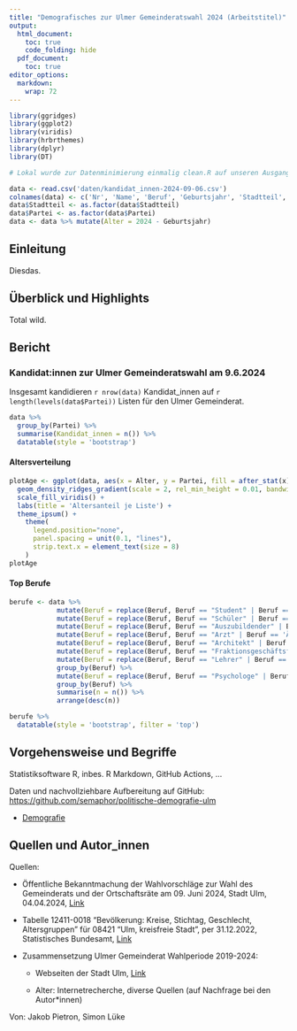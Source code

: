 ```yaml
---
title: "Demografisches zur Ulmer Gemeinderatswahl 2024 (Arbeitstitel)"
output:
  html_document:
    toc: true
    code_folding: hide
  pdf_document:
    toc: true
editor_options:
  markdown:
    wrap: 72
---
```


```r
library(ggridges)
library(ggplot2)
library(viridis)
library(hrbrthemes)
library(dplyr)
library(DT)

# Lokal wurde zur Datenminimierung einmalig clean.R auf unseren Ausgangsdaten ausgeführt.

data <- read.csv('daten/kandidat_innen-2024-09-06.csv')
colnames(data) <- c('Nr', 'Name', 'Beruf', 'Geburtsjahr', 'Stadtteil', 'Partei')
data$Stadtteil <- as.factor(data$Stadtteil)
data$Partei <- as.factor(data$Partei)
data <- data %>% mutate(Alter = 2024 - Geburtsjahr)

```

## Einleitung

Diesdas.

## Überblick und Highlights

Total wild.

## Bericht

### Kandidat:innen zur Ulmer Gemeinderatswahl am 9.6.2024

Insgesamt kandidieren `r nrow(data)` Kandidat_innen auf
`r length(levels(data$Partei))` Listen für den Ulmer Gemeinderat.

```r

data %>%
  group_by(Partei) %>%
  summarise(Kandidat_innen = n()) %>%
  datatable(style = 'bootstrap')

```

#### Altersverteilung

```r

plotAge <- ggplot(data, aes(x = Alter, y = Partei, fill = after_stat(x))) +
  geom_density_ridges_gradient(scale = 2, rel_min_height = 0.01, bandwidth = 4) +
  scale_fill_viridis() +
  labs(title = 'Altersanteil je Liste') +
  theme_ipsum() +
    theme(
      legend.position="none",
      panel.spacing = unit(0.1, "lines"),
      strip.text.x = element_text(size = 8)
    )
plotAge
```

#### Top Berufe

```r

berufe <- data %>%
            mutate(Beruf = replace(Beruf, Beruf == "Student" | Beruf == 'Studentin', "Student_in")) %>%
            mutate(Beruf = replace(Beruf, Beruf == "Schüler" | Beruf == 'Schülerin', "Schüler_in")) %>%
            mutate(Beruf = replace(Beruf, Beruf == "Auszubildender" | Beruf == 'Auszubildende', "Auszubildende_r")) %>%
            mutate(Beruf = replace(Beruf, Beruf == "Arzt" | Beruf == 'Ärztin', "Ärzt_in")) %>%
            mutate(Beruf = replace(Beruf, Beruf == "Architekt" | Beruf == 'Architektin', "Architekt_in")) %>%
            mutate(Beruf = replace(Beruf, Beruf == "Fraktionsgeschäftsführer" | Beruf == 'Fraktionsgeschäftsführerin', "Fraktionsgeschäftsführer_in")) %>%
            mutate(Beruf = replace(Beruf, Beruf == "Lehrer" | Beruf == 'Lehrerin', "Lehrer_in")) %>%
            group_by(Beruf) %>%
            mutate(Beruf = replace(Beruf, Beruf == "Psychologe" | Beruf == 'Psychologin', "Psycholog_in")) %>%
            group_by(Beruf) %>%
            summarise(n = n()) %>%
            arrange(desc(n))

berufe %>%
  datatable(style = 'bootstrap', filter = 'top')
```

## Vorgehensweise und Begriffe

Statistiksoftware R, inbes. R Markdown, GitHub Actions, ...

Daten und nachvollziehbare Aufbereitung auf GitHub: <https://github.com/semaphor/politische-demografie-ulm>

-   [Demografie](https://www.bpb.de/kurz-knapp/lexika/das-junge-politik-lexikon/320066/demografie)

## Quellen und Autor_innen

Quellen:

-   Öffentliche Bekanntmachung der Wahlvorschläge zur Wahl des
    Gemeinderats und der Ortschaftsräte am 09. Juni 2024, Stadt Ulm,
    04.04.2024,
    [Link](https://www.ulm.de/-/media/ulm/zdv/downloads/oeffentliche-bekanntmachungen/2024/april-2024/20240404zugelassene-wahlvorschlge-zur-wahl-des-gemeinderats-und-der-ortschaftsrte-am-09-juni-2024sig.pdf)

-   Tabelle 12411-0018 "Bevölkerung: Kreise, Stichtag, Geschlecht,
    Altersgruppen" für 08421 "Ulm, kreisfreie Stadt", per 31.12.2022,
    Statistisches Bundesamt,
    [Link](https://www-genesis.destatis.de/genesis//online?operation=table&code=12411-0018&bypass=true&levelindex=0&levelid=1716154099952#abreadcrumb)

-   Zusammensetzung Ulmer Gemeinderat Wahlperiode 2019-2024:

    -   Webseiten der Stadt Ulm,
        [Link](https://www.ulm.de/rathaus/stadtpolitik/gemeinderat)

    -   Alter: Internetrecherche, diverse Quellen (auf Nachfrage bei den Autor*innen)

Von: Jakob Pietron, Simon Lüke
